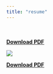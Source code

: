 ```yaml
---
title: "resume"
---
```

<br/><br/>
[**Download PDF**](http://Catherinefzq.github.io/Zhiqian Fang-Resume.pdf)

<img src="images/resume.jpg" align = "top"/> 

[**Download PDF**](http://Catherinefzq.github.io/Zhiqian Fang-Resume.pdf)

